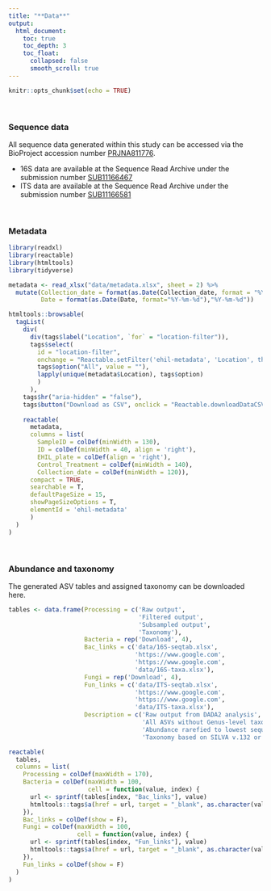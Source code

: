 ```yaml
---
title: "**Data**"
output:
  html_document:
    toc: true
    toc_depth: 3
    toc_float:
      collapsed: false
      smooth_scroll: true
---
```


```r
knitr::opts_chunk$set(echo = TRUE)
```

</br>

### Sequence data

All sequence data generated within this study can be accessed via the BioProject accession number [PRJNA811776](https://www.ncbi.nlm.nih.gov/bioproject/PRJNA811776). 
</br>

<ul>
  <li>16S data are available at the Sequence Read Archive under the submission number [SUB11166467](https://submit.ncbi.nlm.nih.gov/subs/sra/SUB11166467)</li>
  <li>ITS data are available at the Sequence Read Archive under the submission number [SUB11166581](https://submit.ncbi.nlm.nih.gov/subs/sra/SUB11166581)</li>
</ul>

</br>

### Metadata

```r
library(readxl)
library(reactable)
library(htmltools)
library(tidyverse)

metadata <- read_xlsx("data/metadata.xlsx", sheet = 2) %>% 
  mutate(Collection_date = format(as.Date(Collection_date, format = "%Y-%m-%d"), "%Y-%m-%d"),
         Date = format(as.Date(Date, format="%Y-%m-%d"),"%Y-%m-%d"))

htmltools::browsable(
  tagList(
    div(
      div(tags$label("Location", `for` = "location-filter")),
      tags$select(
        id = "location-filter",
        onchange = "Reactable.setFilter('ehil-metadata', 'Location', this.value)",
        tags$option("All", value = ""),
        lapply(unique(metadata$Location), tags$option)
        )
      ),
    tags$hr("aria-hidden" = "false"),
    tags$button("Download as CSV", onclick = "Reactable.downloadDataCSV('ehil-metadata', 'metadata.csv')"),
    
    reactable(
      metadata,
      columns = list(
        SampleID = colDef(minWidth = 130),
        ID = colDef(minWidth = 40, align = 'right'),
        EHIL_plate = colDef(align = 'right'),
        Control_Treatment = colDef(minWidth = 140),
        Collection_date = colDef(minWidth = 120)),
      compact = TRUE,
      searchable = T,
      defaultPageSize = 15,
      showPageSizeOptions = T,
      elementId = 'ehil-metadata'
      )
  )
)

```

</br>

### Abundance and taxonomy

The generated ASV tables and assigned taxonomy can be downloaded here.

```r
tables <- data.frame(Processing = c('Raw output', 
                                    'Filtered output', 
                                    'Subsampled output', 
                                    'Taxonomy'), 
                     Bacteria = rep('Download', 4),
                     Bac_links = c('data/16S-seqtab.xlsx', 
                                   'https://www.google.com', 
                                   'https://www.google.com', 
                                   'data/16S-taxa.xlsx'),
                     Fungi = rep('Download', 4),
                     Fun_links = c('data/ITS-seqtab.xlsx', 
                                   'https://www.google.com', 
                                   'https://www.google.com', 
                                   'data/ITS-taxa.xlsx'),
                     Description = c('Raw output from DADA2 analysis',
                                     'All ASVs without Genus-level taxonomy removed',
                                     'Abundance rarefied to lowest sequencing depth',
                                     'Taxonomy based on SILVA v.132 or UNITE 2021-05-10'))

reactable(
  tables,
  columns = list(
    Processing = colDef(maxWidth = 170),
    Bacteria = colDef(maxWidth = 100,
                      cell = function(value, index) {
      url <- sprintf(tables[index, "Bac_links"], value)
      htmltools::tags$a(href = url, target = "_blank", as.character(value))
    }),
    Bac_links = colDef(show = F),
    Fungi = colDef(maxWidth = 100,
                   cell = function(value, index) {
      url <- sprintf(tables[index, "Fun_links"], value)
      htmltools::tags$a(href = url, target = "_blank", as.character(value))
    }),
    Fun_links = colDef(show = F)
  )
)

```

